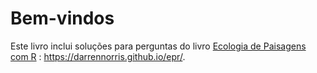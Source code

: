 # Bem-vindos {#sec-bemvindo .unnumbered}

Este livro inclui soluções para perguntas do livro [Ecologia de Paisagens com R](https://darrennorris.github.io/epr/) : <https://darrennorris.github.io/epr/>.
